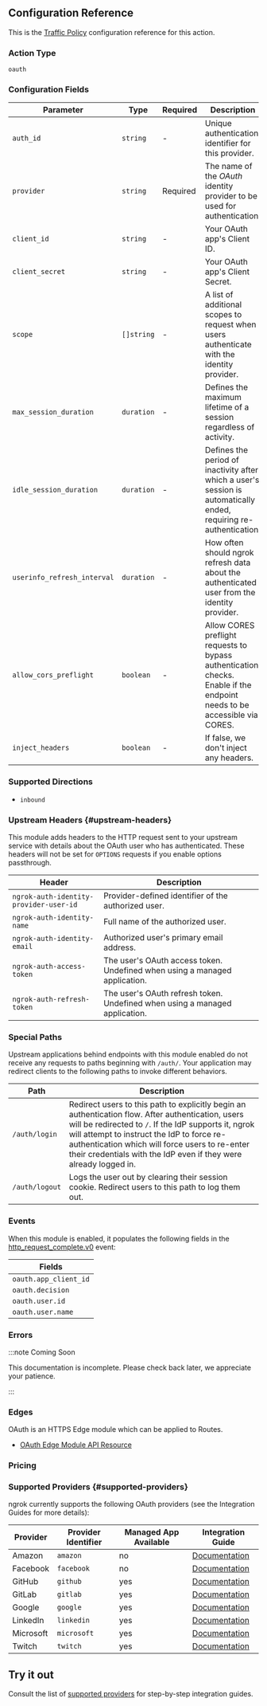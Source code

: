 ## Configuration Reference

This is the [Traffic Policy](/docs/http/traffic-policy/) configuration
reference for this action.

### Action Type

`oauth`

### Configuration Fields

| Parameter                   | Type       | Required | Description                                                                                                              |
| --------------------------- | ---------- | -------- | ------------------------------------------------------------------------------------------------------------------------ |
| `auth_id`                   | `string`   | -        | Unique authentication identifier for this provider.                                                                      |
| `provider`                  | `string`   | Required | The name of the _OAuth_ identity provider to be used for authentication.                                                 |
| `client_id`                 | `string`   | -        | Your OAuth app's Client ID.                                                                                              |
| `client_secret`             | `string`   | -        | Your OAuth app's Client Secret.                                                                                          |
| `scope`                     | `[]string` | -        | A list of additional scopes to request when users authenticate with the identity provider.                               |
| `max_session_duration`      | `duration` | -        | Defines the maximum lifetime of a session regardless of activity.                                                        |
| `idle_session_duration`     | `duration` | -        | Defines the period of inactivity after which a user's session is automatically ended, requiring re-authentication.       |
| `userinfo_refresh_interval` | `duration` | -        | How often should ngrok refresh data about the authenticated user from the identity provider.                             |
| `allow_cors_preflight`      | `boolean`  | -        | Allow CORES preflight requests to bypass authentication checks. Enable if the endpoint needs to be accessible via CORES. |
| `inject_headers`            | `boolean`  | -        | If false, we don't inject any headers.                                                                                   |

### Supported Directions

- `inbound`

### Upstream Headers {#upstream-headers}

This module adds headers to the HTTP request sent to your upstream service with
details about the OAuth user who has authenticated. These headers will not be
set for `OPTIONS` requests if you enable options passthrough.

| Header                                 | Description                                                                 |
| -------------------------------------- | --------------------------------------------------------------------------- |
| `ngrok-auth-identity-provider-user-id` | Provider-defined identifier of the authorized user.                         |
| `ngrok-auth-identity-name`             | Full name of the authorized user.                                           |
| `ngrok-auth-identity-email`            | Authorized user's primary email address.                                    |
| `ngrok-auth-access-token`              | The user's OAuth access token. Undefined when using a managed application.  |
| `ngrok-auth-refresh-token`             | The user's OAuth refresh token. Undefined when using a managed application. |

### Special Paths

Upstream applications behind endpoints with this module enabled do not receive
any requests to paths beginning with `/auth/`. Your application may redirect
clients to the following paths to invoke different behaviors.

| Path           | Description                                                                                                                                                                                                                                                                                                                     |
| -------------- | ------------------------------------------------------------------------------------------------------------------------------------------------------------------------------------------------------------------------------------------------------------------------------------------------------------------------------- |
| `/auth/login`  | Redirect users to this path to explicitly begin an authentication flow. After authentication, users will be redirected to `/`. If the IdP supports it, ngrok will attempt to instruct the IdP to force re-authentication which will force users to re-enter their credentials with the IdP even if they were already logged in. |
| `/auth/logout` | Logs the user out by clearing their session cookie. Redirect users to this path to log them out.                                                                                                                                                                                                                                |

### Events

When this module is enabled, it populates the following fields in the
[http_request_complete.v0](/obs/reference/#http-request-complete) event:

| Fields                |
| --------------------- |
| `oauth.app_client_id` |
| `oauth.decision`      |
| `oauth.user.id`       |
| `oauth.user.name`     |

### Errors

:::note Coming Soon

This documentation is incomplete. Please check back later, we appreciate your
patience.

:::

### Edges

OAuth is an HTTPS Edge module which can be applied to Routes.

- [OAuth Edge Module API Resource](/api/resources/edge-route-o-auth-module/)

### Pricing

### Supported Providers {#supported-providers}

ngrok currently supports the following OAuth providers (see the Integration Guides for more details):

| Provider  | Provider Identifier | Managed App Available | Integration Guide                                    |
| --------- | ------------------- | --------------------- | ---------------------------------------------------- |
| Amazon    | `amazon`            | no                    | [Documentation](/docs/integrations/amazon/oauth/)    |
| Facebook  | `facebook`          | no                    | [Documentation](/docs/integrations/facebook/oauth/)  |
| GitHub    | `github`            | yes                   | [Documentation](/docs/integrations/github/oauth/)    |
| GitLab    | `gitlab`            | yes                   | [Documentation](/docs/integrations/gitlab/oauth/)    |
| Google    | `google`            | yes                   | [Documentation](/docs/integrations/google/oauth/)    |
| LinkedIn  | `linkedin`          | yes                   | [Documentation](/docs/integrations/linkedin/oauth/)  |
| Microsoft | `microsoft`         | yes                   | [Documentation](/docs/integrations/microsoft/oauth/) |
| Twitch    | `twitch`            | yes                   | [Documentation](/docs/integrations/twitch/oauth/)    |

## Try it out

Consult the list of [supported providers](#supported-providers) for
step-by-step integration guides.

